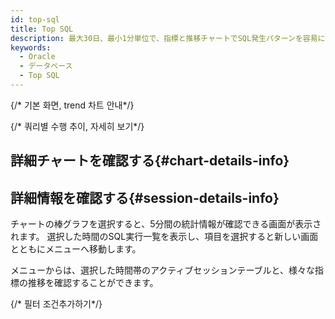 ```yaml
---
id: top-sql
title: Top SQL
description: 最大30日、最小1分単位で、指標と推移チャートでSQL発生パターンを容易に把握できます。
keywords:
  - Oracle
  - データベース
  - Top SQL
---
```


{/* 기본 화면, trend 차트 안내*/}


<Dbstattopsqldesc />

{/* 쿼리별 수행 추이, 자세히 보기*/}


<Dbstatsqlviewquery />


<Dbstatsqlviewquerydetailssummary />


<Dbproductsqlstatquerydetails />

## 詳細チャートを確認する{#chart-details-info}


<Dbstatsqlchartdetails />

## 詳細情報を確認する{#session-details-info}

<ImgLang img='db-top-sql-details.png' desc='세션 상세 정보' />

チャートの棒グラフを選択すると、5分間の統計情報が確認できる<Cmdname sid="session_detail" className="uitext" />画面が表示されます。 選択した時間のSQL実行一覧を表示し、項目を選択すると新しい画面とともに<Cmdname sid="instance_monitoring" className="uitext" />メニューへ移動します。

<Cmdname sid="instance_monitoring" className="uitext" />メニューからは、選択した時間帯のアクティブセッションテーブルと、様々な指標の推移を確認することができます。

{/* 필터 조건추가하기*/}


<Dbsqlfilter level={2} />


<Dbv2dataeditcolumn level={2} />

